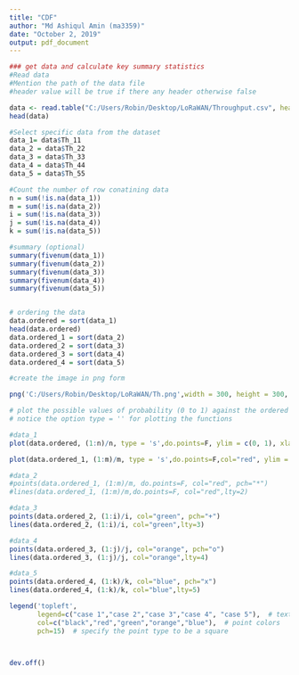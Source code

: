 ```yaml
---
title: "CDF"
author: "Md Ashiqul Amin (ma3359)"
date: "October 2, 2019"
output: pdf_document
---
```


```r


### get data and calculate key summary statistics
#Read data
#Mention the path of the data file
#header value will be true if there any header otherwise false

data <- read.table("C:/Users/Robin/Desktop/LoRaWAN/Throughput.csv", header = TRUE, sep = ",")
head(data)

#Select specific data from the dataset
data_1= data$Th_11
data_2 = data$Th_22
data_3 = data$Th_33
data_4 = data$Th_44
data_5 = data$Th_55

#Count the number of row conatining data
n = sum(!is.na(data_1))
m = sum(!is.na(data_2))
i = sum(!is.na(data_3))
j = sum(!is.na(data_4))
k = sum(!is.na(data_5))

#summary (optional)
summary(fivenum(data_1))
summary(fivenum(data_2))
summary(fivenum(data_3))
summary(fivenum(data_4))
summary(fivenum(data_5))


# ordering the data
data.ordered = sort(data_1)
head(data.ordered)
data.ordered_1 = sort(data_2)
data.ordered_2 = sort(data_3)
data.ordered_3 = sort(data_4)
data.ordered_4 = sort(data_5)

#create the image in png form

png('C:/Users/Robin/Desktop/LoRaWAN/Th.png',width = 300, height = 300, units = "px", bg = "white")

# plot the possible values of probability (0 to 1) against the ordered data 
# notice the option type = '' for plotting the functions

#data_1
plot(data.ordered, (1:n)/n, type = 's',do.points=F, ylim = c(0, 1), xlab = 'Throughput', ylab = 'CDF',add=TRUE)

plot(data.ordered_1, (1:m)/m, type = 's',do.points=F,col="red", ylim = c(0, 1),add=TRUE)

#data_2
#points(data.ordered_1, (1:m)/m, do.points=F, col="red", pch="*")
#lines(data.ordered_1, (1:m)/m,do.points=F, col="red",lty=2)

#data_3
points(data.ordered_2, (1:i)/i, col="green", pch="+")
lines(data.ordered_2, (1:i)/i, col="green",lty=3)

#data_4
points(data.ordered_3, (1:j)/j, col="orange", pch="o")
lines(data.ordered_3, (1:j)/j, col="orange",lty=4)

#data_5
points(data.ordered_4, (1:k)/k, col="blue", pch="x")
lines(data.ordered_4, (1:k)/k, col="blue",lty=5)

legend('topleft', 
       legend=c("case 1","case 2","case 3","case 4", "case 5"),  # text in the legend
       col=c("black","red","green","orange","blue"),  # point colors
       pch=15)  # specify the point type to be a square



dev.off()


```


